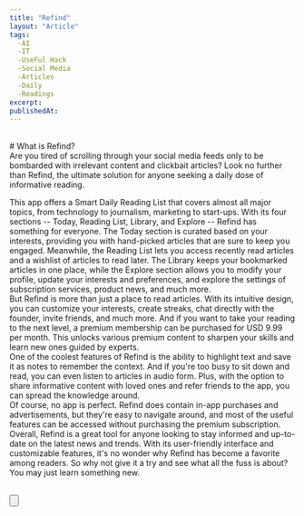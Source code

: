 ```yaml
---
title: "Refind"
layout: "Article"
tags:
  -AI 
  -IT
  -UseFul Hack
  -Social Media
  -Articles
  -Daily
  -Readings
excerpt:
publishedAt:
---
```

<br/>
# What is Refind?
<br/>
Are you tired of scrolling through your social media feeds only to be bombarded with irrelevant content and clickbait articles? Look no further than Refind, the ultimate solution for anyone seeking a daily dose of informative reading.
<br/>

This app offers a Smart Daily Reading List that covers almost all major topics, from technology to journalism, marketing to start-ups. With its four sections -- Today, Reading List, Library, and Explore -- Refind has something for everyone. The Today section is curated based on your interests, providing you with hand-picked articles that are sure to keep you engaged. Meanwhile, the Reading List lets you access recently read articles and a wishlist of articles to read later. The Library keeps your bookmarked articles in one place, while the Explore section allows you to modify your profile, update your interests and preferences, and explore the settings of subscription services, product news, and much more.
<br/>
But Refind is more than just a place to read articles. With its intuitive design, you can customize your interests, create streaks, chat directly with the founder, invite friends, and much more. And if you want to take your reading to the next level, a premium membership can be purchased for USD 9.99 per month. This unlocks various premium content to sharpen your skills and learn new ones guided by experts.
<br/>
One of the coolest features of Refind is the ability to highlight text and save it as notes to remember the context. And if you're too busy to sit down and read, you can even listen to articles in audio form. Plus, with the option to share informative content with loved ones and refer friends to the app, you can spread the knowledge around.
<br/>
Of course, no app is perfect. Refind does contain in-app purchases and advertisements, but they're easy to navigate around, and most of the useful features can be accessed without purchasing the premium subscription.
<br/>
Overall, Refind is a great tool for anyone looking to stay informed and up-to-date on the latest news and trends. With its user-friendly interface and customizable features, it's no wonder why Refind has become a favorite among readers. So why not give it a try and see what all the fuss is about? You may just learn something new.
<br/>
<br />

<Button
  address="https://refind.com/"
  text="Link to Refind"
/>
